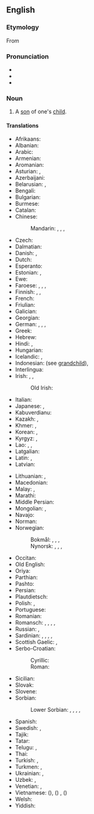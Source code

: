 ==English==

===Etymology===
From {{prefix|en|grand|son}}

===Pronunciation===
* {{IPA|en|/ˈɡɹæn(d)sʌn/}}
* {{audio|en|en-us-grandson.ogg|Audio (US)}}
* {{hyphenation|en|grand|son}}

===Noun===
{{en-noun}}

# A [[son]] of one's [[child]].
#: {{syn|en|grandboy}}
#: {{cot|en|granddaughter}}
#: {{ant|en|grandmother|grandfather}}
#: {{hyper|en|grandchild}}

====Translations====
{{trans-top|son of one's child}}
* Afrikaans: {{t+|af|kleinseun}}
* Albanian: {{t+|sq|nip|m}}
* Arabic: {{t|ar|حَفِيد|m}}
* Armenian: {{t+|hy|թոռ}}
* Aromanian: {{t|rup|nipot|m}}
* Asturian: {{t+|ast|ñetu|m}}, {{t+|ast|nietu|m}}
* Azerbaijani: {{t+|az|nəvə}}
* Belarusian: {{t|be|уну́к|m}}, {{t|be|ўнук|m}}
* Bengali: {{t|bn|নাতি|m}}
* Bulgarian: {{t+|bg|внук|m}}
* Burmese: {{t+|my|မြေး}}
* Catalan: {{t+|ca|nét|m}}
* Chinese:
*: Mandarin: {{t+|cmn|孫子}}, {{t+|cmn|孙子|tr=sūnzi}}, {{qualifier|daughter's son}} {{t+|cmn|外孫}}, {{t+|cmn|外孙|tr=wàisūn}}
* Czech: {{t+|cs|vnuk|m}}
* Dalmatian: {{t|dlm|nepaut|m}}
* Danish: {{t+|da|sønnesøn|c}} {{qualifier|son's son}}, {{t+|da|dattersøn|c}} {{qualifier|daughter's son}}
* Dutch: {{t+|nl|kleinzoon|m}}
* Esperanto: {{t+|eo|nepo}}
* Estonian: {{t|et|pojapoeg}}, {{t|et|tütrepoeg}}
* Ewe: {{t|ee|tɔgbuiyɔviŋutsu}}
* Faroese: {{t|fo|abbasonur}} {{qualifier|grandfather's grandson}}, {{t|fo|ommusonur}} {{qualifier|grandmother's grandson}}, {{t|fo|sonarsonur}} {{qualifier|son's son}}, {{t|fo|dóttursonur}} {{qualifier|daughter's son}}
* Finnish: {{t|fi|pojanpoika}}, {{t|fi|tyttärenpoika}}, {{t+|fi|lapsenlapsi}}
* French: {{t+|fr|petit-fils|m}}
* Friulian: {{t|fur|nevôt|m}}
* Galician: {{t+|gl|neto|m}}
* Georgian: {{t+|ka|შვილიშვილი}}
* German: {{t+|de|Enkelsohn|m}}, {{t+|de|Enkel|m}}, {{t+|de|Großsohn|m}}, {{t+|de|Grosssohn|m}} {{qualifier|Switzerland & Liechtenstein}}
* Greek: {{t+|el|εγγονός|m}}
* Hebrew: {{t+|he|נֶכֶד|m|tr=nekhed}}
* Hindi: {{t+|hi|पोता|m}}, {{t+|hi|नवासा}}
* Hungarian: {{t+|hu|unoka}}
* Icelandic: {{t+|is|sonarsonur|m}}, {{t+|is|barnabarn|n}} {{qualifier|grandchild}}
* Indonesian: (see [[grandchild]]), {{t+|id|cucu}}
* Interlingua: {{t|ia|granfilio}}
* Irish: {{t|ga|ó|m}}, {{qualifier|son’s son}} {{t|ga|[[mac]] [[mac|mic]]|m}}, {{qualifier|daughter’s son}} {{t|ga|[[mac]] [[iníne]]|m}}
*: Old Irish: {{t|sga|úa|m}}
* Italian: {{t+|it|nipote|m}}
* Japanese: {{t+|ja|孫息子|tr=まごむすこ, magomusuko}}, {{t+|ja|孫|tr=まご, mago}} {{qualifier|grandchild}}
* Kabuverdianu: {{t|kea|nétu}}
* Kazakh: {{t+|kk|немере}}, {{t|kk|ер немере}}
* Khmer: {{t|km|ចៅប្រុស|tr=chav proh}}, {{t|km|នត្តាប្រុស|tr=noattaa proh}}
* Korean: {{t+|ko|손자}}, {{t|ko|외손자}} {{qualifier|daughter's son}}
* Kyrgyz: {{t|ky|мемире}}, {{t|ky|небире}}
* Lao: {{t|lo|ນັດດາ}}, {{t|lo|ຫລານ}}, {{t|lo|ຫລານຊາຍ}}
* Latgalian: {{t|ltg|unuks|m}}
* Latin: {{t+|la|nepōs|m}} {{qualifier|Classical}}, {{t|la|prōfīlius|m}} {{qualifier|Mediaeval}}
* Latvian: {{t|lv|mazdēls|m}}
{{trans-mid}}
* Lithuanian: {{t|lt|vaikaitis|m}}, {{t|lt|anūkas|m}}
* Macedonian: {{t|mk|внук|m}}
* Malay: {{t|ms|cucu lelaki}}, {{t|ms|cucu}}
* Marathi: {{t|mr|नातू|m}}
* Middle Persian: {{t|pal|𐭭𐭯𐭩|ts=nab}}
* Mongolian: {{t|mn|ач хүү}}, {{t|mn|зээ хүү}}
* Navajo: {{t|nv|hatsóí ashkiígíí}}
* Norman: {{t|nrf|p'tit-fis|m}} {{qualifier|Jersey}}
* Norwegian:
*: Bokmål: {{t|nb|sønnesønn|m}} {{qualifier|son's son}}, {{t|nb|dattersønn|m}} {{qualifier|daughter's son}}, {{t|nb|sønnebarn|n}} {{qualifier|son's child}}, {{t|nb|datterbarn|n}} {{qualifier|daughter's child}}
*: Nynorsk: {{t|nn|soneson|m}} {{qualifier|son's son}}, {{t|nn|dotterson}} {{qualifier|daughter's son}}, {{t|nn|sonebarn|n}} {{qualifier|son's child}}, {{t|nn|dotterbarn|n}} {{qualifier|daughter's child}}
* Occitan: {{t+|oc|felen|m}}
* Old English: {{t|ang|sunsunu|m}}
* Oriya: {{t+|or|ନାତି}}
* Parthian: {{t|xpr|𐭐𐭅𐭇𐭓𐭉𐭐𐭅𐭇𐭓|ts=puhr-i-puhr}} {{qualifier|son's son}}
* Pashto: {{t+|ps|لمسی|m|tr=lmasay}}
* Persian: {{t+|fa|نوه|tr=nave}}
* Plautdietsch: {{t|pdt|Grootsän|m}}
* Polish: {{t+|pl|wnuk|m-pr}}, {{t+|pl|wnuczek|m-pr}} {{qualifier|diminutive}}
* Portuguese: {{t+|pt|neto|m}}
* Romanian: {{t+|ro|nepot}}
* Romansch: {{t|rm|biadi|m}}, {{t|rm|bieadi|m}}, {{t|rm|beadi|m}}, {{t|rm|abiedi|m}}, {{t|rm|abiadi|m}}
* Russian: {{t+|ru|внук|m}}, {{t+|ru|внучо́к|m}} {{qualifier|diminutive}}
* Sardinian: {{t|sc|nabodi|m}}, {{t|sc|nebode|m}}, {{t|sc|nebodi|m}}, {{t|sc|nepode|m}}, {{t|sc|nepote|m}}
* Scottish Gaelic: {{t+|gd|mac-mic|m}}, {{t|gd|mac-ighne|m}} {{qualifier|daughter's son}}
* Serbo-Croatian:
*: Cyrillic: {{t|sh|у̀нук|m}}
*: Roman: {{t+|sh|ùnuk|m}}
* Sicilian: {{t+|scn|niputi|m}}
* Slovak: {{t|sk|vnuk|m}}
* Slovene: {{t+|sl|vnuk|m}}
* Sorbian:
*: Lower Sorbian: {{qualifier|son’s son}} {{t|dsb|[[syn]]a [[syn]]|m}}, {{qualifier|son’s son}} {{t|dsb|[[synowy]] [[syn]]|m}}, {{qualifier|daughter’s son}} {{t|dsb|[[źowka|źowki]] [[syn]]|m}}, {{qualifier|daughter’s son}} {{t|dsb|[[źowcyny]] [[syn]]}}, {{qualifier|either son’s or daughter’s son}} {{t|dsb|źiśisyn|m}}
* Spanish: {{t+|es|nieto|m}}
* Swedish: {{t+|sv|sonson|c}} {{qualifier|son's son}}, {{t+|sv|dotterson|c}} {{qualifier|daughter's son}}
* Tajik: {{t|tg|набера}}
* Tatar: {{t+|tt|онык}}
* Telugu: {{t+|te|మనుమడు}}, {{t+|te|పౌత్రుడు}}
* Thai: {{t|th|หลานชาย}}
* Turkish: {{t|tr|erkek torun}}, {{t+|tr|torun}}
* Turkmen: {{t|tk|ogul agtyk}}, {{t+|tk|agtyk}}
* Ukrainian: {{t+|uk|ону́к|m}}, {{t+|uk|внук|m}}
* Uzbek: {{t+|uz|nabira}}, {{t+|uz|nevara}}
* Venetian: {{t|vec|neodo|m}}, {{t|vec|nevódo|m}}
* Vietnamese: {{t|vi|cháu trai}} ({{t|vi|𡥙𤳇}}), {{t|vi|cháu nội}} ({{t|vi|𡥙内}}) {{qualifier|son's son}}, {{t|vi|cháu ngoại}} ({{t|vi|𡥙外}}) {{qualifier|daughter's son}}
* Welsh: {{t|cy|ŵyr|m}}
* Yiddish: {{t|yi|גראַנסאַן|m}}
{{trans-bottom}}

{{c|en|Male family members}}